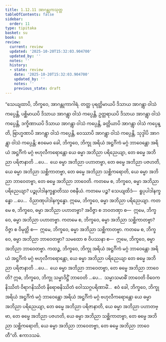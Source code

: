 ```yaml
---
title: 1.12.11 အာဂန္တုကသုတ္တ
tableOfContents: false
sidebar:
  order: 11
type: tipitaka
basket: su
book: sn
review:
  current: review
  updated: '2025-10-20T15:32:03.904700'
  updated_by: ''
  notes: ''
  history:
  - state: review
    date: '2025-10-20T15:32:03.904700'
    updated_by: ''
    notes: ''
    previous_state: draft
---
```



<DynamicBreadcrumb />


<ReviewStatus review={frontmatter.review} showDetails={true} />

<HypothesisAnnotation frontmatter={frontmatter} />

<Division number="159" book="sn" e="ch" v="18" p="303">

<Paragraph number="296" book="sn">
“သေယျထာပိ, ဘိက္ခဝေ, အာဂန္တုကာဂါရံ. တတ္ထ ပုရတ္ထိမာယပိ ဒိသာယ အာဂန္တွာ ဝါသံ ကပ္ပေန္တိ, ပစ္ဆိမာယပိ ဒိသာယ အာဂန္တွာ ဝါသံ ကပ္ပေန္တိ, ဥတ္တရာယပိ ဒိသာယ အာဂန္တွာ ဝါသံ ကပ္ပေန္တိ, ဒက္ခိဏာယပိ ဒိသာယ အာဂန္တွာ ဝါသံ ကပ္ပေန္တိ, ခတ္တိယာပိ အာဂန္တွာ ဝါသံ ကပ္ပေန္တိ, ဗြာဟ္မဏာပိ အာဂန္တွာ ဝါသံ ကပ္ပေန္တိ, ဝေဿာပိ အာဂန္တွာ ဝါသံ ကပ္ပေန္တိ, သုဒ္ဒါပိ အာဂန္တွာ ဝါသံ ကပ္ပေန္တိ; ဧဝမေဝ ခေါ, ဘိက္ခဝေ, ဘိက္ခု အရိယံ အဋ္ဌင်္ဂိကံ မဂ္ဂံ ဘာဝေန္တော အရိယံ အဋ္ဌင်္ဂိကံ မဂ္ဂံ ဗဟုလီကရောန္တော ယေ ဓမ္မာ အဘိညာ ပရိညေယျာ, တေ ဓမ္မေ အဘိညာ ပရိဇာနာတိ …ပေ…  ယေ ဓမ္မာ အဘိညာ ပဟာတဗ္ဗာ, တေ ဓမ္မေ အဘိညာ ပဇဟတိ, ယေ ဓမ္မာ အဘိညာ သစ္ဆိကာတဗ္ဗာ, တေ ဓမ္မေ အဘိညာ သစ္ဆိကရောတိ, ယေ ဓမ္မာ အဘိညာ ဘာဝေတဗ္ဗာ, တေ ဓမ္မေ အဘိညာ ဘာဝေတိ.
</Paragraph>

<Paragraph number="297" book="sn">
ကတမေ စ, ဘိက္ခဝေ, ဓမ္မာ အဘိညာ ပရိညေယျာ? ပဉ္စုပါဒါနက္ခန္ဓာတိဿ ဝစနီယံ. ကတမေ ပဉ္စ? သေယျထိဒံ—  ရူပုပါဒါနက္ခန္ဓော …ပေ…  ဝိညာဏုပါဒါနက္ခန္ဓော. ဣမေ, ဘိက္ခဝေ, ဓမ္မာ အဘိညာ ပရိညေယျာ. ကတမေ စ, ဘိက္ခဝေ, ဓမ္မာ အဘိညာ ပဟာတဗ္ဗာ? အဝိဇ္ဇာ စ ဘဝတဏှာ စ—  ဣမေ, ဘိက္ခဝေ, ဓမ္မာ အဘိညာ ပဟာတဗ္ဗာ. ကတမေ စ, ဘိက္ခဝေ, ဓမ္မာ အဘိညာ သစ္ဆိကာတဗ္ဗာ? ဝိဇ္ဇာ စ ဝိမုတ္တိ စ—  ဣမေ, ဘိက္ခဝေ, ဓမ္မာ အဘိညာ သစ္ဆိကာတဗ္ဗာ. ကတမေ စ, ဘိက္ခဝေ, ဓမ္မာ အဘိညာ ဘာဝေတဗ္ဗာ? သမထော စ ဝိပဿနာ စ—  ဣမေ, ဘိက္ခဝေ, ဓမ္မာ အဘိညာ ဘာဝေတဗ္ဗာ. ကထဉ္စ, ဘိက္ခဝေ, ဘိက္ခု အရိယံ အဋ္ဌင်္ဂိကံ မဂ္ဂံ ဘာဝေန္တော အရိယံ အဋ္ဌင်္ဂိကံ မဂ္ဂံ ဗဟုလီကရောန္တော, ယေ ဓမ္မာ အဘိညာ ပရိညေယျာ တေ ဓမ္မေ အဘိညာ ပရိဇာနာတိ …ပေ…  ယေ ဓမ္မာ အဘိညာ ဘာဝေတဗ္ဗာ, တေ ဓမ္မေ အဘိညာ ဘာဝေတိ? ဣဓ, ဘိက္ခဝေ, ဘိက္ခု သမ္မာဒိဋ္ဌိံ ဘာဝေတိ …ပေ…  သမ္မာသမာဓိံ ဘာဝေတိ ဝိဝေကနိဿိတံ ဝိရာဂနိဿိတံ နိရောဓနိဿိတံ ဝေါဿဂ္ဂပရိဏာမိံ…  ဧဝံ ခေါ, ဘိက္ခဝေ, ဘိက္ခု အရိယံ အဋ္ဌင်္ဂိကံ မဂ္ဂံ ဘာဝေန္တော အရိယံ အဋ္ဌင်္ဂိကံ မဂ္ဂံ ဗဟုလီကရောန္တော ယေ ဓမ္မာ အဘိညာ ပရိညေယျာ, တေ ဓမ္မေ အဘိညာ ပရိဇာနာတိ, ယေ ဓမ္မာ အဘိညာ ပဟာတဗ္ဗာ, တေ ဓမ္မေ အဘိညာ ပဇဟတိ, ယေ ဓမ္မာ အဘိညာ သစ္ဆိကာတဗ္ဗာ, တေ ဓမ္မေ အဘိညာ သစ္ဆိကရောတိ, ယေ ဓမ္မာ အဘိညာ ဘာဝေတဗ္ဗာ, တေ ဓမ္မေ အဘိညာ ဘာဝေတီ”တိ.

</Paragraph>
</Division>

<Paragraph number="298" type="center" book="sn">
ဧကာဒသမံ.
</Paragraph>